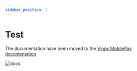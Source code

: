 ```yaml
---
sidebar_position: 2
---
```


# Test

The documentation have been moved to the [Vipps MobilePay documentation](https://developer.vippsmobilepay.com/docs/APIs/psp-mp-api/mp-psp-api-getting-started/#test)


![docs](/img/icon_checkout.png)
